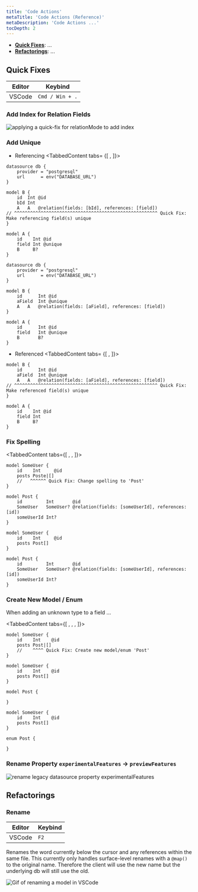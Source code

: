 ```yaml
---
title: 'Code Actions'
metaTitle: 'Code Actions (Reference)'
metaDescription: 'Code Actions ...'
tocDepth: 2
---
```


<TopBlock>

- [**Quick Fixes**](#quick-fixes): ...
- [**Refactorings**](#refactorings): ...

</TopBlock>

## Quick Fixes
| Editor | Keybind         |
| ------ | --------------- |
| VSCode | `Cmd / Win + .` |

### Add Index for Relation Fields
![applying a quick-fix for relationMode to add index](prisma-ls-relation_mode-index.gif)

### Add Unique
- Referencing
<TabbedContent tabs= {[
    <FileWithIcon text="Before" icon="file"/>,
    <FileWithIcon text="After">
]}>
<tab>

```prisma
datasource db {
    provider = "postgresql"
    url      = env("DATABASE_URL")
}

model B {
    id  Int @id
    bId Int
    A   A   @relation(fields: [bId], references: [field])
// ^^^^^^^^^^^^^^^^^^^^^^^^^^^^^^^^^^^^^^^^^^^^^^^^^^^^^^ Quick Fix: Make referencing field(s) unique
}

model A {
    id    Int @id
    field Int @unique
    B     B?
}
```

</tab>
<tab>

```prisma
datasource db {
    provider = "postgresql"
    url      = env("DATABASE_URL")
}

model B {
    id      Int @id
    aField  Int @unique
    A   A   @relation(fields: [aField], references: [field])
}

model A {
    id      Int @id
    field   Int @unique
    B       B?
}
```

</tab>
</TabbedContent>

- Referenced
<TabbedContent tabs= {[
    <FileWithIcon text="Before" icon="file"/>,
    <FileWithIcon text="After">
]}>
<tab>

```prisma
model B {
    id      Int @id
    aField  Int @unique
    A   A   @relation(fields: [aField], references: [field])
// ^^^^^^^^^^^^^^^^^^^^^^^^^^^^^^^^^^^^^^^^^^^^^^^^^^^^^^ Quick Fix: Make referenced field(s) unique
}

model A {
    id    Int @id
    field Int
    B     B?
}
```

</tab>
</TabbedContent>

### Fix Spelling
<TabbedContent tabs={[
    <FileWithIcon text="Before" icon="file"/>,
    <FileWithIcon text="After" icon="file"/>,
]}>
<tab>

```prisma
model SomeUser {
    id    Int     @id
    posts Poste|[]
    //   ^^^^^^ Quick Fix: Change spelling to 'Post'
}

model Post {
    id         Int       @id
    SomeUser   SomeUser? @relation(fields: [someUserId], references: [id])
    someUserId Int?
}
```

</tab>
<tab>

```prisma
model SomeUser {
    id    Int     @id
    posts Post[]
}

model Post {
    id         Int       @id
    SomeUser   SomeUser? @relation(fields: [someUserId], references: [id])
    someUserId Int?
}
```

</tab>

### Create New Model / Enum
When adding an unknown type to a field ...

<TabbedContent tabs={[
    <FileWithIcon text="Before" icon="file"/>,
    <FileWithIcon text="After :: Model" icon="file"/>,
    <FileWithIcon text="After :: Enum" icon="file"/>,
    ]}>
<tab>

```prisma
model SomeUser {
    id    Int    @id
    posts Post|[]
    //    ^^^^ Quick Fix: Create new model/enum 'Post'
}
```

```prisma
model SomeUser {
    id    Int    @id
    posts Post[]
}

model Post {
    
}
```

</tab>
<tab>

```prisma
model SomeUser {
    id    Int    @id
    posts Post[]
}

enum Post {
    
}
```

</tab>
</TabbedContent>


### Rename Property `experimentalFeatures` -> `previewFeatures`
![rename legacy datasource property experimentalFeatures]()

## Refactorings
###  Rename
| Editor | Keybind |
| ------ | ------- |
| VSCode | `F2`    |

Renames the word currently below the cursor and any references within the same file. This currently only handles surface-level renames with a `@map()` to the original name. Therefore the client will use the new name but the underlying db will still use the old.

![Gif of renaming a model in VSCode](prisma-ls-rename.gif)